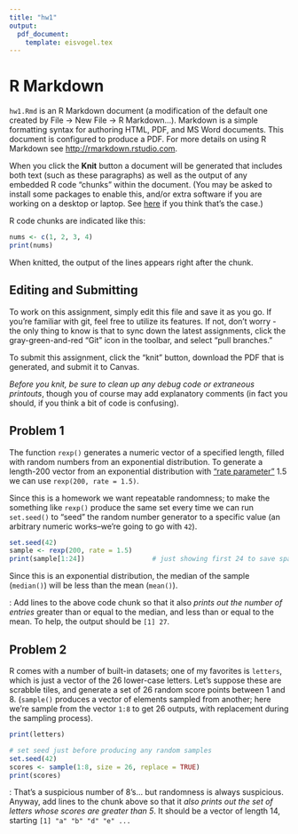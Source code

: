 ```yaml
---
title: "hw1"
output: 
  pdf_document:
    template: eisvogel.tex
---
```



# R Markdown

`hw1.Rmd` is an R Markdown document (a modification of the default one created by File -> New File -> R Markdown...). Markdown is a simple formatting syntax for authoring HTML, PDF, and MS Word documents. This document is configured to produce a PDF. For more details on using R Markdown see <http://rmarkdown.rstudio.com>.

When you click the **Knit** button a document will be generated that includes both text (such as these paragraphs) as well as the output of any embedded R code "chunks" within the document. (You may be asked to install some packages to enable this, and/or extra software if you are working on a desktop or laptop. See [here](https://medium.com/@sorenlind/create-pdf-reports-using-r-r-markdown-latex-and-knitr-on-windows-10-952b0c48bfa9) if you think that's the case.) 

R code chunks are indicated like this:

```r
nums <- c(1, 2, 3, 4)
print(nums)
```

When knitted, the output of the lines appears right after the chunk.

## Editing and Submitting

To work on this assignment, simply edit this file and save it as you go. If you're familiar with git, feel free to utilize its features. If not, don't worry - the only thing to know is that to sync down the latest assignments, click the gray-green-and-red "Git" icon in the toolbar, and select "pull branches." 

To submit this assignment, click the "knit" button, download the PDF that is generated, and submit it to Canvas.

*Before you knit, be sure to clean up any debug code or extraneous printouts*, though you of course may add explanatory comments (in fact you should, if you think a bit of code is confusing).


## Problem 1

The function `rexp()` generates a numeric vector of a specified length, filled with random numbers from an exponential distribution. To generate a length-200 vector from an exponential distribution with ["rate parameter"](https://en.wikipedia.org/wiki/Exponential_distribution) 1.5 we can use `rexp(200, rate = 1.5)`. 

Since this is a homework we want repeatable randomness; to make the something like `rexp()` produce the same set every time we can run `set.seed()` to "seed" the random number generator to a specific value (an arbitrary numeric works--we're going to go with `42`).

```r
set.seed(42)
sample <- rexp(200, rate = 1.5)
print(sample[1:24])                 # just showing first 24 to save space
```

Since this is an exponential distribution, the median of the sample (`median()`) will be less than the mean (`mean()`).

\textcolor{red}{\bf Your task}: Add lines to the above code chunk so that it also *prints out the number of entries* greater than or equal to the median, and less than or equal to the mean. To help, the output should be `[1] 27`. 

## Problem 2

R comes with a number of built-in datasets; one of my favorites is `letters`, which is just a vector of the 26 lower-case letters. Let's suppose these are scrabble tiles, and generate a set of 26 random score points between 1 and 8. (`sample()` produces a vector of elements sampled from another; here we're sample from the vector `1:8` to get 26 outputs, with replacement during the sampling process).

```r

print(letters)

# set seed just before producing any random samples
set.seed(42)
scores <- sample(1:8, size = 26, replace = TRUE)
print(scores)
```

\textcolor{red}{\bf Your task}: That's a suspicious number of 8's... but randomness is always suspicious. Anyway, add lines to the chunk above so that it *also prints out the set of letters whose scores are greater than 5*. It should be a vector of length 14, starting `[1] "a" "b" "d" "e" ...`

